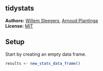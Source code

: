 <!-- README.md is generated from README.Rmd. Please edit that file -->

tidystats
---------------

**Authors:** [Willem Sleegers](http://willemsleegers.com/), [Arnoud Plantinga](http://http://arnoudplantinga.nl/)<br/>
**License:** [MIT](https://opensource.org/licenses/MIT)

## Setup

Start by creating an empty data frame. 

```r
results <- new_stats_data_frame()
```


